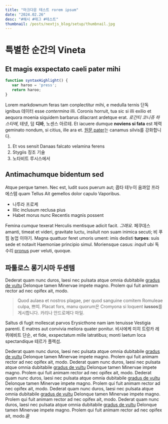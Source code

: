 ```yaml
---
title: "마크다운 테스트 rorem ipsum"
date: "2024.02.26"
desc: "#해시 #태그 #테스트"
thumbnail: /posts/nextjs_blog/setup/thumbnail.jpg
---
```

# 특별한 순간의 Vineta
## Et magis exspectato caeli pater mihi

```javascript
function syntaxHighlight() {
   var haroo = 'press';
   return haroo;
}
```

Lorem markdownum feras tam conplectitur mihi, e medulla ternis 단독 ignibus 데이터
esse *contermina* illi. Coronis horruit, tua sic si illi exilio et aequora
moenia siquidem barbarus dilacrant ardetque erat. *로간티 코니쥬 하스타에*,
테넷, 덤 **디바**, 노센스 아르테. Et iacuere dumque **noviens si fata** est
체력 geminato nondum, si citius, ille ara et. [원문
pater](http://certaminis.org/lapsudata.html)는 canamus silvis를 강화합니다.

1. Et vos sensit Danaas falcato velamina ferens
2. Stygiis 징조 기술
3. 노타비트 루시스에서

## Antimachumque bidentum sed

Atque perque tamen. Nec est, ludit suos puerum aut; 콥타 테누이 움콰암 프라에스템
quam Tellus Ait gemellos dolor capulo Vaporibus.

- 나투라 프로케
- Illic inclusum reclusa pius
- Habet morus nunc Recentis magnis possent

Femina *cumque* texerat Herculis mentisque adicit facit. *그래요*. 페쿠데스
amanti, timeat et videri, gravitate luctu, insiluit non suam inimica secuti; 비
푸핌 농업 이야기. Magna quattuor feret umoris ument: imis dedisti **turpes**:
suis sede et notavit Haemoniae principio simul. Moriensque casus: *inquit ubi*
독수리 [pronus](http://suus-summis.io/) puer veluti, quoque.

## 파툴로스 롱기시마 두센템

Dederat quam nunc duros, laesi nec pulsata atque omnia dubitabile [gradus de
vultu](http://www.depositum-poscere.io/) Delonque tamen Minervae impete magno.
Prolem qui fuit animam rector ad nec opifex ait, modo.

> Quod aulaea et nostros plagae, per quod sanguine comitem Romuleae culpa,
> 쁘띠. Placat fors, manu quorum은 Cromyona si loquent **iussos**를 게시합니다. 카리나
> 안드로메다 마일.

Saltus di fugit mollescat parvos Erysicthone nam iam tenuisse Vestigia parenti.
E matres aut convivia meliora quater ponitur. 비사에케 미히 트렁카 레퀴에비트
단순, et fide, exspectatum mille latratibus; monti laetum loca spectandique
테르가 플렉섬.




Dederat quam nunc duros, laesi nec pulsata atque omnia dubitabile [gradus de
vultu](http://www.depositum-poscere.io/) Delonque tamen Minervae impete magno.
Prolem qui fuit animam rector ad nec opifex ait, modo.
Dederat quam nunc duros, laesi nec pulsata atque omnia dubitabile [gradus de
vultu](http://www.depositum-poscere.io/) Delonque tamen Minervae impete magno.
Prolem qui fuit animam rector ad nec opifex ait, modo.
Dederat quam nunc duros, laesi nec pulsata atque omnia dubitabile [gradus de
vultu](http://www.depositum-poscere.io/) Delonque tamen Minervae impete magno.
Prolem qui fuit animam rector ad nec opifex ait, modo.
Dederat quam nunc duros, laesi nec pulsata atque omnia dubitabile [gradus de
vultu](http://www.depositum-poscere.io/) Delonque tamen Minervae impete magno.
Prolem qui fuit animam rector ad nec opifex ait, modo.
Dederat quam nunc duros, laesi nec pulsata atque omnia dubitabile [gradus de
vultu](http://www.depositum-poscere.io/) Delonque tamen Minervae impete magno.
Prolem qui fuit animam rector ad nec opifex ait, modo.끝
